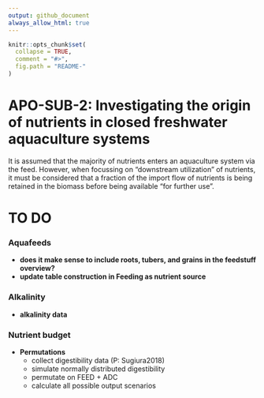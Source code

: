```yaml
---
output: github_document
always_allow_html: true
---
```


<!-- README.md is generated from README.Rmd. Please edit that file -->

```r
knitr::opts_chunk$set(
  collapse = TRUE,
  comment = "#>",
  fig.path = "README-"
)
```

# APO-SUB-2: Investigating the origin of nutrients in closed freshwater aquaculture systems
It is assumed that the majority of nutrients enters an aquaculture system via the feed. However, when focussing on "downstream utilization" of nutrients, it must be considered that a fraction of the import flow of nutrients is being retained in the biomass before being available "for further use".



# TO DO

### Aquafeeds
- **does it make sense to include roots, tubers, and grains in the feedstuff overview?**
- **update table construction in Feeding as nutrient source**

### Alkalinity
- **alkalinity data**

### Nutrient budget
- **Permutations**
  - collect digestibility data (P: Sugiura2018)
  - simulate normally distributed digestibility
  - permutate on FEED + ADC
  - calculate all possible output scenarios